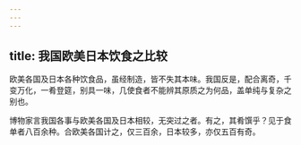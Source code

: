 ```yaml
---
---
---
```

title: 我国欧美日本饮食之比较
---



欧美各国及日本各种饮食品，虽经制造，皆不失其本味。我国反是，配合离奇，千变万化，一肴登筵，别具一味，几使食者不能辨其原质之为何品，盖单纯与复杂之别也。

博物家言我国各事与欧美各国及日本相较，无突过之者。有之，其肴馔乎？见于食单者八百余种。合欧美各国计之，仅三百余，日本较多，亦仅五百有奇。